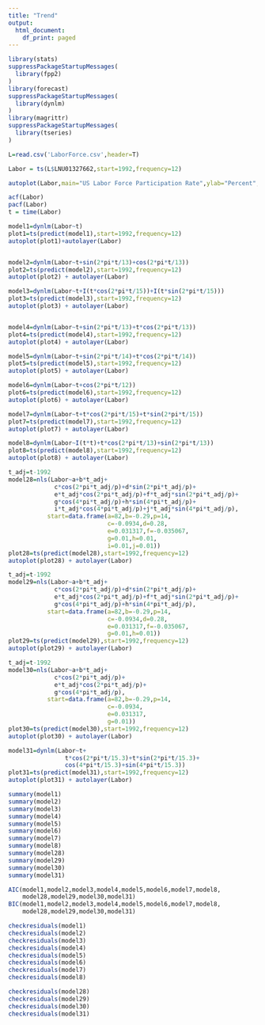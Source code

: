 ```yaml
---
title: "Trend"
output:
  html_document:
    df_print: paged
---
```


```r
library(stats)
suppressPackageStartupMessages(
  library(fpp2)
)
library(forecast)
suppressPackageStartupMessages(
  library(dynlm)
)
library(magrittr)
suppressPackageStartupMessages(
  library(tseries)
)
```

```r
L=read.csv('LaborForce.csv',header=T)

Labor = ts(L$LNU01327662,start=1992,frequency=12)

autoplot(Labor,main="US Labor Force Participation Rate",ylab="Percent",xlab="Year")

acf(Labor)
pacf(Labor)
t = time(Labor)
```


```r
model1=dynlm(Labor~t)
plot1=ts(predict(model1),start=1992,frequency=12)
autoplot(plot1)+autolayer(Labor)


model2=dynlm(Labor~t+sin(2*pi*t/13)+cos(2*pi*t/13))
plot2=ts(predict(model2),start=1992,frequency=12)
autoplot(plot2) + autolayer(Labor)

model3=dynlm(Labor~t+I(t*cos(2*pi*t/15))+I(t*sin(2*pi*t/15)))
plot3=ts(predict(model3),start=1992,frequency=12)
autoplot(plot3) + autolayer(Labor)


model4=dynlm(Labor~t+sin(2*pi*t/13)+t*cos(2*pi*t/13))
plot4=ts(predict(model4),start=1992,frequency=12)
autoplot(plot4) + autolayer(Labor)

model5=dynlm(Labor~t+sin(2*pi*t/14)+t*cos(2*pi*t/14))
plot5=ts(predict(model5),start=1992,frequency=12)
autoplot(plot5) + autolayer(Labor)

model6=dynlm(Labor~t+cos(2*pi*t/12))
plot6=ts(predict(model6),start=1992,frequency=12)
autoplot(plot6) + autolayer(Labor)

model7=dynlm(Labor~t+t*cos(2*pi*t/15)+t*sin(2*pi*t/15))
plot7=ts(predict(model7),start=1992,frequency=12)
autoplot(plot7) + autolayer(Labor)

model8=dynlm(Labor~I(t*t)+t*cos(2*pi*t/13)+sin(2*pi*t/13))
plot8=ts(predict(model8),start=1992,frequency=12)
autoplot(plot8) + autolayer(Labor)
```

```r
t_adj=t-1992
model28=nls(Labor~a+b*t_adj+
             c*cos(2*pi*t_adj/p)+d*sin(2*pi*t_adj/p)+
             e*t_adj*cos(2*pi*t_adj/p)+f*t_adj*sin(2*pi*t_adj/p)+
             g*cos(4*pi*t_adj/p)+h*sin(4*pi*t_adj/p)+
             i*t_adj*cos(4*pi*t_adj/p)+j*t_adj*sin(4*pi*t_adj/p),
           start=data.frame(a=82,b=-0.29,p=14,
                            c=-0.0934,d=0.28,
                            e=0.031317,f=-0.035067,
                            g=0.01,h=0.01,
                            i=0.01,j=0.01))
plot28=ts(predict(model28),start=1992,frequency=12)
autoplot(plot28) + autolayer(Labor)
```

```r
t_adj=t-1992
model29=nls(Labor~a+b*t_adj+
             c*cos(2*pi*t_adj/p)+d*sin(2*pi*t_adj/p)+
             e*t_adj*cos(2*pi*t_adj/p)+f*t_adj*sin(2*pi*t_adj/p)+
             g*cos(4*pi*t_adj/p)+h*sin(4*pi*t_adj/p),
           start=data.frame(a=82,b=-0.29,p=14,
                            c=-0.0934,d=0.28,
                            e=0.031317,f=-0.035067,
                            g=0.01,h=0.01))
plot29=ts(predict(model29),start=1992,frequency=12)
autoplot(plot29) + autolayer(Labor)
```

```r
t_adj=t-1992
model30=nls(Labor~a+b*t_adj+
             c*cos(2*pi*t_adj/p)+
             e*t_adj*cos(2*pi*t_adj/p)+
             g*cos(4*pi*t_adj/p),
           start=data.frame(a=82,b=-0.29,p=14,
                            c=-0.0934,
                            e=0.031317,
                            g=0.01))
plot30=ts(predict(model30),start=1992,frequency=12)
autoplot(plot30) + autolayer(Labor)
```

```r
model31=dynlm(Labor~t+
                t*cos(2*pi*t/15.3)+t*sin(2*pi*t/15.3)+
                cos(4*pi*t/15.3)+sin(4*pi*t/15.3))
plot31=ts(predict(model31),start=1992,frequency=12)
autoplot(plot31) + autolayer(Labor)
```


```r
summary(model1)
summary(model2)
summary(model3)
summary(model4)
summary(model5)
summary(model6)
summary(model7)
summary(model8)
summary(model28)
summary(model29)
summary(model30)
summary(model31)

AIC(model1,model2,model3,model4,model5,model6,model7,model8,
    model28,model29,model30,model31)
BIC(model1,model2,model3,model4,model5,model6,model7,model8,
    model28,model29,model30,model31)
```

```r
checkresiduals(model1)
checkresiduals(model2)
checkresiduals(model3)
checkresiduals(model4)
checkresiduals(model5)
checkresiduals(model6)
checkresiduals(model7)
checkresiduals(model8)

checkresiduals(model28)
checkresiduals(model29)
checkresiduals(model30)
checkresiduals(model31)
```

